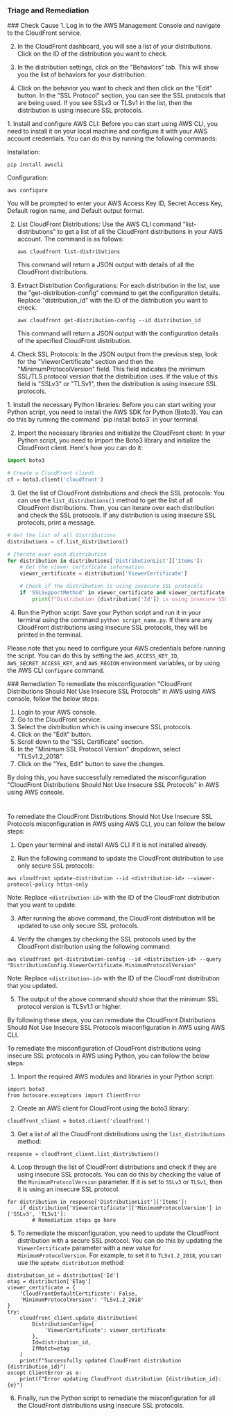 
### Triage and Remediation
<Tabs>

<Tab title='Cause'>
### Check Cause
<AccordionGroup>
<Accordion title='Using Console' defaultOpen='true'>
1. Log in to the AWS Management Console and navigate to the CloudFront service.

2. In the CloudFront dashboard, you will see a list of your distributions. Click on the ID of the distribution you want to check.

3. In the distribution settings, click on the "Behaviors" tab. This will show you the list of behaviors for your distribution.

4. Click on the behavior you want to check and then click on the "Edit" button. In the "SSL Protocol" section, you can see the SSL protocols that are being used. If you see SSLv3 or TLSv1 in the list, then the distribution is using insecure SSL protocols.
</Accordion>

<Accordion title='Using CLI'>
1. Install and configure AWS CLI: Before you can start using AWS CLI, you need to install it on your local machine and configure it with your AWS account credentials. You can do this by running the following commands:

   Installation:
   ```
   pip install awscli
   ```
   Configuration:
   ```
   aws configure
   ```
   You will be prompted to enter your AWS Access Key ID, Secret Access Key, Default region name, and Default output format.

2. List CloudFront Distributions: Use the AWS CLI command "list-distributions" to get a list of all the CloudFront distributions in your AWS account. The command is as follows:
   ```
   aws cloudfront list-distributions
   ```
   This command will return a JSON output with details of all the CloudFront distributions.

3. Extract Distribution Configurations: For each distribution in the list, use the "get-distribution-config" command to get the configuration details. Replace "distribution_id" with the ID of the distribution you want to check.
   ```
   aws cloudfront get-distribution-config --id distribution_id
   ```
   This command will return a JSON output with the configuration details of the specified CloudFront distribution.

4. Check SSL Protocols: In the JSON output from the previous step, look for the "ViewerCertificate" section and then the "MinimumProtocolVersion" field. This field indicates the minimum SSL/TLS protocol version that the distribution uses. If the value of this field is "SSLv3" or "TLSv1", then the distribution is using insecure SSL protocols.
</Accordion>

<Accordion title='Using Python'>
1. Install the necessary Python libraries: Before you can start writing your Python script, you need to install the AWS SDK for Python (Boto3). You can do this by running the command `pip install boto3` in your terminal.

2. Import the necessary libraries and initialize the CloudFront client: In your Python script, you need to import the Boto3 library and initialize the CloudFront client. Here's how you can do it:

```python
import boto3

# Create a CloudFront client
cf = boto3.client('cloudfront')
```

3. Get the list of CloudFront distributions and check the SSL protocols: You can use the `list_distributions()` method to get the list of all CloudFront distributions. Then, you can iterate over each distribution and check the SSL protocols. If any distribution is using insecure SSL protocols, print a message.

```python
# Get the list of all distributions
distributions = cf.list_distributions()

# Iterate over each distribution
for distribution in distributions['DistributionList']['Items']:
    # Get the viewer certificate information
    viewer_certificate = distribution['ViewerCertificate']

    # Check if the distribution is using insecure SSL protocols
    if 'SSLSupportMethod' in viewer_certificate and viewer_certificate['SSLSupportMethod'] == 'sni-only' and 'MinimumProtocolVersion' in viewer_certificate and viewer_certificate['MinimumProtocolVersion'] in ['SSLv3', 'TLSv1', 'TLSv1_2016', 'TLSv1.1_2016']:
        print(f"Distribution {distribution['Id']} is using insecure SSL protocols.")
```

4. Run the Python script: Save your Python script and run it in your terminal using the command `python script_name.py`. If there are any CloudFront distributions using insecure SSL protocols, they will be printed in the terminal.

Please note that you need to configure your AWS credentials before running the script. You can do this by setting the `AWS_ACCESS_KEY_ID`, `AWS_SECRET_ACCESS_KEY`, and `AWS_REGION` environment variables, or by using the AWS CLI `configure` command.
</Accordion>

</AccordionGroup>
</Tab>
<Tab title='Remediation'>
### Remediation

<AccordionGroup>
<Accordion title='Using Console' defaultOpen='true'>
To remediate the misconfiguration "CloudFront Distributions Should Not Use Insecure SSL Protocols" in AWS using AWS console, follow the below steps:

1. Login to your AWS console.
2. Go to the CloudFront service.
3. Select the distribution which is using insecure SSL protocols.
4. Click on the "Edit" button.
5. Scroll down to the "SSL Certificate" section.
6. In the "Minimum SSL Protocol Version" dropdown, select "TLSv1.2_2018".
7. Click on the "Yes, Edit" button to save the changes.

By doing this, you have successfully remediated the misconfiguration "CloudFront Distributions Should Not Use Insecure SSL Protocols" in AWS using AWS console.

#
</Accordion>

<Accordion title='Using CLI'>
To remediate the CloudFront Distributions Should Not Use Insecure SSL Protocols misconfiguration in AWS using AWS CLI, you can follow the below steps:

1. Open your terminal and install AWS CLI if it is not installed already.

2. Run the following command to update the CloudFront distribution to use only secure SSL protocols:

```
aws cloudfront update-distribution --id <distribution-id> --viewer-protocol-policy https-only
```

Note: Replace `<distribution-id>` with the ID of the CloudFront distribution that you want to update.

3. After running the above command, the CloudFront distribution will be updated to use only secure SSL protocols. 

4. Verify the changes by checking the SSL protocols used by the CloudFront distribution using the following command:

```
aws cloudfront get-distribution-config --id <distribution-id> --query "DistributionConfig.ViewerCertificate.MinimumProtocolVersion"
```

Note: Replace `<distribution-id>` with the ID of the CloudFront distribution that you updated.

5. The output of the above command should show that the minimum SSL protocol version is TLSv1.1 or higher. 

By following these steps, you can remediate the CloudFront Distributions Should Not Use Insecure SSL Protocols misconfiguration in AWS using AWS CLI.
</Accordion>

<Accordion title='Using Python'>
To remediate the misconfiguration of CloudFront distributions using insecure SSL protocols in AWS using Python, you can follow the below steps:

1. Import the required AWS modules and libraries in your Python script:

```
import boto3
from botocore.exceptions import ClientError
```

2. Create an AWS client for CloudFront using the boto3 library:

```
cloudfront_client = boto3.client('cloudfront')
```

3. Get a list of all the CloudFront distributions using the `list_distributions` method:

```
response = cloudfront_client.list_distributions()
```

4. Loop through the list of CloudFront distributions and check if they are using insecure SSL protocols. You can do this by checking the value of the `MinimumProtocolVersion` parameter. If it is set to `SSLv3` or `TLSv1`, then it is using an insecure SSL protocol.

```
for distribution in response['DistributionList']['Items']:
    if distribution['ViewerCertificate']['MinimumProtocolVersion'] in ['SSLv3', 'TLSv1']:
        # Remediation steps go here
```

5. To remediate the misconfiguration, you need to update the CloudFront distribution with a secure SSL protocol. You can do this by updating the `ViewerCertificate` parameter with a new value for `MinimumProtocolVersion`. For example, to set it to `TLSv1.2_2018`, you can use the `update_distribution` method:

```
distribution_id = distribution['Id']
etag = distribution['ETag']
viewer_certificate = {
    'CloudFrontDefaultCertificate': False,
    'MinimumProtocolVersion': 'TLSv1.2_2018'
}
try:
    cloudfront_client.update_distribution(
        DistributionConfig={
            'ViewerCertificate': viewer_certificate
        },
        Id=distribution_id,
        IfMatch=etag
    )
    print(f"Successfully updated CloudFront distribution {distribution_id}")
except ClientError as e:
    print(f"Error updating CloudFront distribution {distribution_id}: {e}")
```

6. Finally, run the Python script to remediate the misconfiguration for all the CloudFront distributions using insecure SSL protocols.
</Accordion>

</AccordionGroup>
</Tab>
</Tabs>
